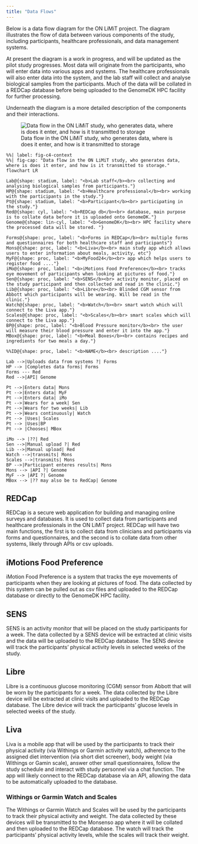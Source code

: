 ```yaml
---
title: "Data Flows"
---
```


Below is a data flow diagram for the ON LiMiT project. The diagram
illustrates the flow of data between various components of the study,
including participants, healthcare professionals, and data management
systems.

At present the diagram is a work in progress, and will be updated as the
pilot study progresses. Most data will originate from the participants,
who will enter data into various apps and systems. The healthcare
professionals will also enter data into the system, and the lab staff
will collect and analyse biological samples from the participants. Much
of the data will be collated in a REDCap database before being uploaded
to the GenomeDK HPC facility for further processing.

Underneath the diagram is a more detailed description of the components
and their interactions.

![Data flow in the ON LiMiT study, who generates data, where is does it
enter, and how is it transmitted to storage](../images/data-flow.png)

::: content-hidden
```mermaid
%%| label: fig-c4-context
%%| fig-cap: "Data flow in the ON LiMiT study, who generates data, where is does it enter, and how is it transmitted to storage."
flowchart LR

Lab@{shape: stadium, label: "<b>Lab staff</b><br> collecting and analysing biological samples from participants."}
HP@{shape: stadium, label: "<b>Healthcare professional</b><br> working with the participants in the study."}
Pt@{shape: stadium, label: "<b>Participant</b><br> participating in the study."}
Red@{shape: cyl, label: "<b>REDCap db</b><br> database, main purpose is to collate data before it is uploaded onto GenomeDK."}
Genome@{shape: lin-cyl, label: "<b>GenomeDK</b><br> HPC facility where the processed data will be stored. "}

Forms@{shape: proc, label: "<b>Forms in REDCap</b><br> multiple forms and questionnaires for both healthcare staff and participants"}
Mons@{shape: proc, label: "<b>Liva</b><br> main study app which allows users to enter information about meals, activity, etc"}
MyF@{shape: proc, label: "<b>MyFood24</b><br> app which helps users to register food ...."}
iMo@{shape: proc, label: "<b>iMotions Food Preference</b><br> tracks eye movement of participants when looking at pictures of food."}
Sen@{shape: proc, label: "<b>SENS</b><br> activity monitor, placed on the study participant and then collected and read in the clinic."}
Lib@{shape: proc, label: "<b>Libre</b><br> Blinded CGM sensor from Abbott which participants will be wearing. Will be read in the clinic."}
Watch@{shape: proc, label: "<b>Watch</b><br> smart watch which will connect to the Liva app."}
Scales@{shape: proc, label: "<b>Scales</b><br> smart scales which will connect to the Liva app."}
BP@{shape: proc, label: "<b>Blood Pressure monitor</b><br> the user will measure their blood pressure and enter it into the app."}
MBox@{shape: proc, label: "<b>Meal Boxes</b><br> contains recipes and ingredients for two meals a day."}

%%ID@{shape: proc, label: "<b>NAME</b><br> description ...."}

Lab -->|Uploads data from systems ?| Forms
HP --> |Completes data forms| Forms
Forms --- Red
Red -->|API| Genome

Pt -->|Enters data| Mons
Pt -->|Enters data| MyF
Pt -->|Enters data| iMo
Pt -->|Wears for a week| Sen
Pt -->|Wears for two weeks| Lib
Pt -->|Wears continuously| Watch
Pt --> |Uses| Scales
Pt --> |Uses|BP
Pt --> |Chooses| MBox

iMo --> |??| Red
Sen -->|Manual upload ?| Red
Lib -->|Manual upload| Red
Watch -->|transmits| Mons
Scales -->|transmits| Mons
BP -->|Participant enteres results| Mons
Mons --> |API ?| Genome
MyF --> |API ?| Genome
MBox --> |?? may also be to RedCap| Genome
```
:::

## REDCap

REDCap is a secure web application for building and managing online
surveys and databases. It is used to collect data from participants and
healthcare professionals in the ON LiMiT project. REDCap will have two
main functions, the first is to collect data from clinicians and
participants via forms and questionnaires, and the second is to collate
data from other systems, likely through APIs or csv uploads.

## iMotions Food Preference

iMotion Food Preference is a system that tracks the eye movements of
participants when they are looking at pictures of food. The data
collected by this system can be pulled out as csv files and uploaded to
the REDCap database or directly to the GenomeDK HPC facility.

## SENS

SENS is an activity monitor that will be placed on the study
participants for a week. The data collected by a SENS device will be
extracted at clinic visits and the data will be uploaded to the REDCap
database. The SENS device will track the participants' physical activity
levels in selected weeks of the study.

## Libre

Libre is a continuous glucose monitoring (CGM) sensor from Abbott that
will be worn by the participants for a week. The data collected by the
Libre device will be extracted at clinic visits and uploaded to the
REDCap database. The Libre device will track the participants' glucose
levels in selected weeks of the study.

## Liva

Liva is a mobile app that will be used by the participants to track
their physical activity (via Withings or Garmin activity watch),
adherence to the assigned diet intervention (via short diet screener),
body weight (via Withings or Gamin scale), answer other small
questionnaires, follow the study schedule and interact with study
personnel via a chat function. The app will likely connect to the REDCap
database via an API, allowing the data to be automatically uploaded to
the database.

### Withings or Garmin Watch and Scales

The Withings or Garmin Watch and Scales will be used by the participants
to track their physical activity and weight. The data collected by these
devices will be transmitted to the Monsenso app where it will be
collated and then uploaded to the REDCap database. The watch will track
the participants' physical activity levels, while the scales will track
their weight.
